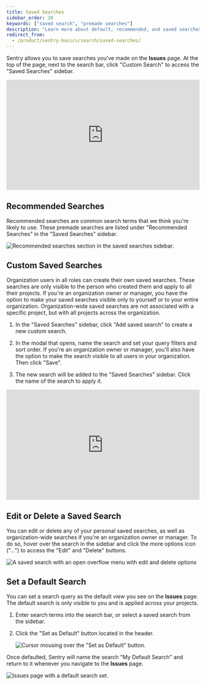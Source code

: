 ```yaml
---
title: Saved Searches
sidebar_order: 20
keywords: ["saved search", "premade searches"]
description: "Learn more about default, recommended, and saved searches."
redirect_from:
  - /product/sentry-basics/search/saved-searches/
---
```


Sentry allows you to save searches you've made on the **Issues** page. At the top of the page, next to the search bar, click "Custom Search" to access the "Saved Searches" sidebar.

<div style="position: relative; padding-bottom: calc(48.88123924268503% + 41px); height: 0; width: 100%">
  <iframe
    src="https://demo.arcade.software/HAFALQf66PkKnKlfrgE8?embed"
    frameborder="0"
    loading="lazy"
    webkitallowfullscreen
    mozallowfullscreen
    allowfullscreen
    style="position: absolute; top: 0; left: 0; width: 100%; height: 100%;color-scheme: light;"
    title="Search - Open Saved Searches "
  ></iframe>
</div>

## Recommended Searches

Recommended searches are common search terms that we think you're likely to use. These premade searches are listed under "Recommended Searches" in the "Saved Searches" sidebar.

![Recommended searches section in the saved searches sidebar.](search-recommended.png)

## Custom Saved Searches

Organization users in all roles can create their own saved searches. These searches are only visible to the person who created them and apply to all their projects. If you're an organization owner or manager, you have the option to make your saved searches visible only to yourself or to your entire organization. Organization-wide saved searches are not associated with a specific project, but with all projects across the organization.

1. In the "Saved Searches" sidebar, click "Add saved search" to create a new custom search.

2. In the modal that opens, name the search and set your query filters and sort order. If you're an organization owner or manager, you'll also have the option to make the search visible to all users in your organization. Then click "Save".

3. The new search will be added to the "Saved Searches" sidebar. Click the name of the search to apply it.

<div style="position: relative; padding-bottom: calc(48.88123924268503% + 41px); height: 0; width: 100%">
  <iframe
    src="https://demo.arcade.software/ke653JR4g3cyyfL0VZtI?embed"
    frameborder="0"
    loading="lazy"
    webkitallowfullscreen
    mozallowfullscreen
    allowfullscreen
    style="position: absolute; top: 0; left: 0; width: 100%; height: 100%;color-scheme: light;"
    title="Search - Add Saved Search"
  ></iframe>
</div>

## Edit or Delete a Saved Search

You can edit or delete any of your personal saved searches, as well as organization-wide searches if you're an organization owner or manager. To do so, hover over the search in the sidebar and click the more options icon ("...") to access the "Edit" and "Delete" buttons.

![A saved search with an open overflow menu with edit and delete options](search-saved-search-edit-delete.png)

## Set a Default Search

You can set a search query as the default view you see on the **Issues** page. The default search is only visible to you and is applied across your projects.

1. Enter search terms into the search bar, or select a saved search from the sidebar.

2. Click the "Set as Default" button located in the header.

   ![Cursor mousing over the "Set as Default" button.](set_default_search.png)

Once defaulted, Sentry will name the search "My Default Search" and return to it whenever you navigate to the **Issues** page.

![Issues page with a default search set.](my_default_search.png)
